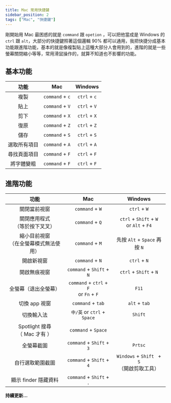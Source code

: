 ```yaml
---
title: Mac 常用快捷鍵
sidebar_position: 2
tags: ["Mac", "快捷鍵"]
---
```



剛開始用 Mac 最困惑的就是 `command` 跟 `opetion` ，可以把他當成是 Windows 的 `ctrl` 跟 `alt`，大部分的快捷鍵照著這個邏輯 90% 都可以通用，我把快捷分成基本功能跟進階功能，基本的就是像複製貼上這種大部分人會用到的，進階的就是一些螢幕關閉縮小等等，常用滑鼠操作的，就算不知道也不影響的功能。

## 基本功能

|     功能     |       Mac       |   Windows    |
| :----------: | :-------------: | :----------: |
|     複製     | `command` + `c` | `ctrl` + `c` |
|     貼上     | `command` + `V` | `ctrl` + `V` |
|     剪下     | `command` + `X` | `ctrl` + `X` |
|     復原     | `command` + `Z` | `ctrl` + `Z` |
|     儲存     | `command` + `S` | `ctrl` + `S` |
| 選取所有項目 | `command` + `A` | `ctrl` + `A` |
| 尋找頁面項目 | `command` + `F` | `ctrl` + `F` |
|  將字體變粗  | `command` + `F` | `ctrl` + `F` |

## 進階功能

|                   功能                    |                     Mac                     |                     Windows                      |
| :---------------------------------------: | :-----------------------------------------: | :----------------------------------------------: |
|               關閉當前視窗                |               `command` + `W`               |                   `ctrl` + `W`                   |
|    關閉應用程式 <br/>（等於按下叉叉）     |               `command` + `Q`               |   `ctrl` + `Shift` + `W`<br/> or `Alt` + `F4`    |
| 縮小目前視窗<br/>（在全螢幕模式無法使用） |               `command` + `M`               |          先按 `Alt` + `Space` 再按 `N`           |
|                開啟新視窗                 |               `command` + `N`               |                   `ctrl` + `N`                   |
|               開啟無痕視窗                |          `command` + `Shift` + `N`          |              `ctrl` + `Shift` + `N`              |
|           全螢幕（退出全螢幕）            | `command` + `ctrl` + `F`<br/> or `Fn` + `F` |                      `F11`                       |
|               切換 app 視窗               |              `command` + `tab`              |                  `alt` + `tab`                   |
|                切換輸入法                 |         `中/英` or `ctrl` + `Space`         |                     `Shift`                      |
|    Spotlight 搜尋 <br/>（ Mac 才有 ）     |             `command` + `Space`             |                                                  |
|                全螢幕截圖                 |          `command` + `Shift` + `3`          |                     `Prtsc`                      |
|             自行選取範圍截圖              |          `command` + `Shift` + `4`          | `Windows` + `Shift ` + `S` <br/>（開啟剪取工具） |
|           顯示 finder 隱藏資料            |          `command` + `Shift` + `.`          |                                                  |

**持續更新...**
